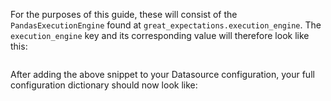 
<PartAddTheBackendExecutionEngineToYourDatasourceConfiguration backend="Pandas" />

For the purposes of this guide, these will consist of the `PandasExecutionEngine` found at `great_expectations.execution_engine`.  The `execution_engine` key and its corresponding value will therefore look like this:

```python name="datasource_configuration_add_execution_engine"
```

After adding the above snippet to your Datasource configuration, your full configuration dictionary should now look like:

```python name="datasource_configuration_post_execution_engine"
```
